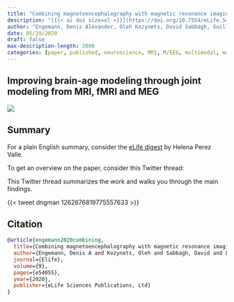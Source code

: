 ```yaml
---
title: "Combining magnetoencephalography with magnetic resonance imaging enhances learning of surrogate-biomarkers"
description: "[{{< ai doi size=xl >}}](https://doi.org/10.7554/eLife.54055) [{{< bi file-pdf size=1.5em >}}](https://elifesciences.org/download/aHR0cHM6Ly9jZG4uZWxpZmVzY2llbmNlcy5vcmcvYXJ0aWNsZXMvNTQwNTUvZWxpZmUtNTQwNTUtdjIucGRmP2Nhbm9uaWNhbFVyaT1odHRwczovL2VsaWZlc2NpZW5jZXMub3JnL2FydGljbGVzLzU0MDU1/elife-54055-v2.pdf?_hash=g%2FxNeMlXTlw0rGtIFLHu4dyk5IfymyeYu1sxJbVN7ro%3D) [{{< bi github size=1.5em >}}](https://github.com/dengemann/meg-mri-surrogate-biomarkers-aging-2020)"
author: "Engemann, Denis Alexander, Oleh Kozynets, David Sabbagh, Guillaume Lemaitre, Gaël Varoquaux, Franziskus Liem, and Alexandre Gramfort"
date: 05/19/2020
draft: false
max-description-length: 2000
categories: [paper, published, neuroscience, MRI, M/EEG, multimodal, machine learning, brain age]
---
```


## Improving brain-age modeling through joint modeling from MRI, fMRI and MEG

![](https://iiif.elifesciences.org/lax/54055%2Felife-54055-fig1-v2.tif/full/1500,/0/default.jpg)

## Summary

For a plain English summary, consider the [eLife digest](https://elifesciences.org/digests/54055/imaging-the-brain-s-age) by Helena Perez Valle.

To get an overview on the paper, consider this Twitter thread:

This Twitter thread summarizes the work and walks you through the main findings.

{{< tweet dngman 1262676819775557633 >}}

## Citation

```bibtex
@article{engemann2020combining,
  title={Combining magnetoencephalography with magnetic resonance imaging enhances learning of surrogate-biomarkers},
  author={Engemann, Denis A and Kozynets, Oleh and Sabbagh, David and Lema{\^\i}tre, Guillaume and Varoquaux, Gael and Liem, Franziskus and Gramfort, Alexandre},
  journal={Elife},
  volume={9},
  pages={e54055},
  year={2020},
  publisher={eLife Sciences Publications, Ltd}
}
```